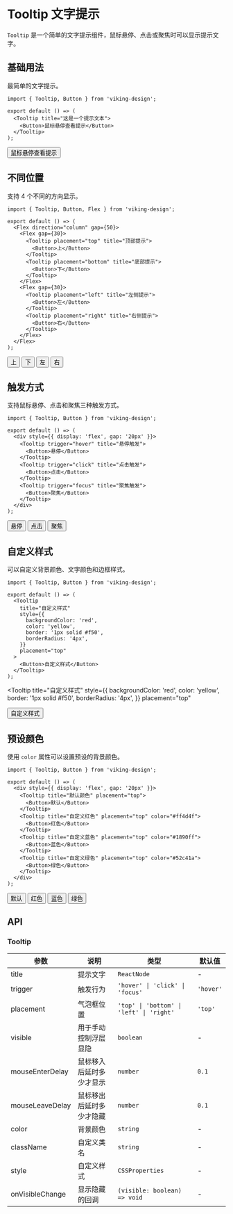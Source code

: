 # Tooltip 文字提示

`Tooltip` 是一个简单的文字提示组件，鼠标悬停、点击或聚焦时可以显示提示文字。

## 基础用法

最简单的文字提示。

```tsx
import { Tooltip, Button } from 'viking-design';

export default () => (
  <Tooltip title="这是一个提示文本">
    <Button>鼠标悬停查看提示</Button>
  </Tooltip>
);
```

<Tooltip title="这是一个提示文本">
  <Button>鼠标悬停查看提示</Button>
</Tooltip>

## 不同位置

支持 4 个不同的方向显示。

```tsx
import { Tooltip, Button, Flex } from 'viking-design';

export default () => (
  <Flex direction="column" gap={50}>
    <Flex gap={30}>
      <Tooltip placement="top" title="顶部提示">
        <Button>上</Button>
      </Tooltip>
      <Tooltip placement="bottom" title="底部提示">
        <Button>下</Button>
      </Tooltip>
    </Flex>
    <Flex gap={30}>
      <Tooltip placement="left" title="左侧提示">
        <Button>左</Button>
      </Tooltip>
      <Tooltip placement="right" title="右侧提示">
        <Button>右</Button>
      </Tooltip>
    </Flex>
  </Flex>
);
```

<Flex direction="column" gap={50}>
  <Flex gap={30}>
    <Tooltip placement="top" title="顶部提示">
      <Button>上</Button>
    </Tooltip>
    <Tooltip placement="bottom" title="底部提示">
      <Button>下</Button>
    </Tooltip>
  </Flex>
  <Flex gap={30}>
    <Tooltip placement="left" title="左侧提示">
      <Button>左</Button>
    </Tooltip>
    <Tooltip placement="right" title="右侧提示">
      <Button>右</Button>
    </Tooltip>
  </Flex>
</Flex>

## 触发方式

支持鼠标悬停、点击和聚焦三种触发方式。

```tsx
import { Tooltip, Button } from 'viking-design';

export default () => (
  <div style={{ display: 'flex', gap: '20px' }}>
    <Tooltip trigger="hover" title="悬停触发">
      <Button>悬停</Button>
    </Tooltip>
    <Tooltip trigger="click" title="点击触发">
      <Button>点击</Button>
    </Tooltip>
    <Tooltip trigger="focus" title="聚焦触发">
      <Button>聚焦</Button>
    </Tooltip>
  </div>
);
```

<div style={{ display: 'flex', gap: '20px' }}>
  <Tooltip trigger="hover" title="悬停触发">
    <Button>悬停</Button>
  </Tooltip>
  <Tooltip trigger="click" title="点击触发">
    <Button>点击</Button>
  </Tooltip>
  <Tooltip trigger="focus" title="聚焦触发">
    <Button>聚焦</Button>
  </Tooltip>
</div>

## 自定义样式

可以自定义背景颜色、文字颜色和边框样式。

```tsx
import { Tooltip, Button } from 'viking-design';

export default () => (
  <Tooltip
    title="自定义样式"
    style={{
      backgroundColor: 'red',
      color: 'yellow',
      border: '1px solid #f50',
      borderRadius: '4px',
    }}
    placement="top"
  >
    <Button>自定义样式</Button>
  </Tooltip>
);
```

<Tooltip
  title="自定义样式"
  style={{
    backgroundColor: 'red',
    color: 'yellow',
    border: '1px solid #f50',
    borderRadius: '4px',
  }}
  placement="top"
>
  <Button>自定义样式</Button>
</Tooltip>

## 预设颜色

使用 `color` 属性可以设置预设的背景颜色。

```tsx
import { Tooltip, Button } from 'viking-design';

export default () => (
  <div style={{ display: 'flex', gap: '20px' }}>
    <Tooltip title="默认颜色" placement="top">
      <Button>默认</Button>
    </Tooltip>
    <Tooltip title="自定义红色" placement="top" color="#ff4d4f">
      <Button>红色</Button>
    </Tooltip>
    <Tooltip title="自定义蓝色" placement="top" color="#1890ff">
      <Button>蓝色</Button>
    </Tooltip>
    <Tooltip title="自定义绿色" placement="top" color="#52c41a">
      <Button>绿色</Button>
    </Tooltip>
  </div>
);
```

<div style={{ display: 'flex', gap: '20px' }}>
  <Tooltip title="默认颜色" placement="top">
    <Button>默认</Button>
  </Tooltip>
  <Tooltip title="自定义红色" placement="top" color="#ff4d4f">
    <Button>红色</Button>
  </Tooltip>
  <Tooltip title="自定义蓝色" placement="top" color="#1890ff">
    <Button>蓝色</Button>
  </Tooltip>
  <Tooltip title="自定义绿色" placement="top" color="#52c41a">
    <Button>绿色</Button>
  </Tooltip>
</div>

## API

### Tooltip

| 参数 | 说明 | 类型 | 默认值 |
| --- | --- | --- | --- |
| title | 提示文字 | `ReactNode` | - |
| trigger | 触发行为 | `'hover' \| 'click' \| 'focus'` | `'hover'` |
| placement | 气泡框位置 | `'top' \| 'bottom' \| 'left' \| 'right'` | `'top'` |
| visible | 用于手动控制浮层显隐 | `boolean` | - |
| mouseEnterDelay | 鼠标移入后延时多少才显示 | `number` | `0.1` |
| mouseLeaveDelay | 鼠标移出后延时多少才隐藏 | `number` | `0.1` |
| color | 背景颜色 | `string` | - |
| className | 自定义类名 | `string` | - |
| style | 自定义样式 | `CSSProperties` | - |
| onVisibleChange | 显示隐藏的回调 | `(visible: boolean) => void` | - |